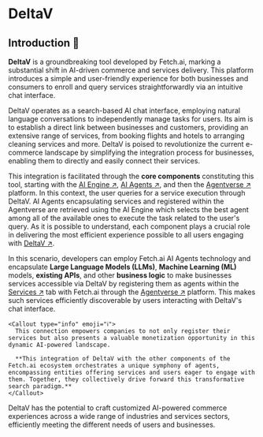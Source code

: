 
# DeltaV

## Introduction 🚀

**DeltaV** is a groundbreaking tool developed by Fetch.ai, marking a substantial shift in AI-driven commerce and services delivery. This platform introduces a simple and user-friendly experience for both businesses and consumers to enroll and query services straightforwardly via an intuitive chat interface.

DeltaV operates as a search-based AI chat interface, employing natural language conversations to independently manage tasks for users. Its aim is to establish a direct link between businesses and customers, providing an extensive range of services, from booking flights and hotels to arranging cleaning services and more. DeltaV is poised to revolutionize the current e-commerce landscape by simplifying the integration process for businesses, enabling them to directly and easily connect their services.

This integration is facilitated through the **core components** constituting this tool, starting with the [AI Engine ↗️](/concepts/ai-engine/ai-engine-intro), [AI Agents ↗️](/concepts/agents/agents), and then the [Agentverse ↗️](/concepts/agent-services/agentverse-intro) platform. In this context, the user queries for a service execution through DeltaV. AI Agents encapsulating services and registered within the Agentverse are retrieved using the AI Engine which selects the best agent among all of the available ones to execute the task related to the user's query. As it is possible to understand, each component plays a crucial role in delivering the most efficient experience possible to all users engaging with [DeltaV ↗️](https://deltav.agentverse.ai/login).

In this scenario, developers can employ Fetch.ai AI Agents technology and encapsulate **Large Language Models (LLMs)**, **Machine Learning (ML)** models, **existing APIs**, and other **business logic** to make businesses services accessible via DeltaV by registering them as agents within the [Services ↗️](/guides/agentverse/registering-agent-services) tab with Fetch.ai through the [Agentverse ↗️](https://agentverse.ai/) platform. This makes such services efficiently discoverable by users interacting with DeltaV's chat interface.

    <Callout type="info" emoji="ℹ️">
      This connection empowers companies to not only register their services but also presents a valuable monetization opportunity in this dynamic AI-powered landscape.

      **This integration of DeltaV with the other components of the Fetch.ai ecosystem orchestrates a unique symphony of agents, encompassing entities offering services and users eager to engage with them. Together, they collectively drive forward this transformative search paradigm.**
    </Callout>

DeltaV has the potential to craft customized AI-powered commerce experiences across a wide range of industries and services sectors, efficiently meeting the different needs of users and businesses.
